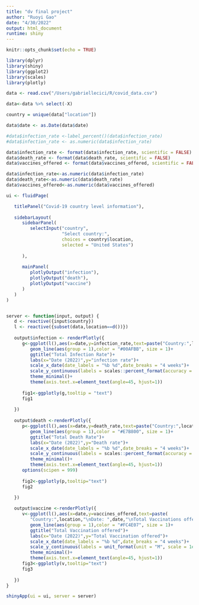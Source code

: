 ```yaml
---
title: "dv final project"
author: "Ruoyi Gao"
date: "4/30/2022"
output: html_document
runtime: shiny
---
```


```r
knitr::opts_chunk$set(echo = TRUE)
```

```r
library(dplyr)
library(shiny)
library(ggplot2)
library(scales)
library(plotly)
```

```r
data <- read.csv("/Users/gabriellecici/R/covid_data.csv")
```

```r
data<-data %>% select(-X)
```

```r
country = unique(data["location"])
```

```r
data$date <- as.Date(data$date)
```



```r
#data$infection_rate <-label_percent()(data$infection_rate) 
#data$infection_rate <- as.numeric(data$infection_rate)

```

```r
data$infection_rate <- format(data$infection_rate, scientific = FALSE)
data$death_rate <- format(data$death_rate, scientific = FALSE)
data$vaccines_offered <- format(data$vaccines_offered, scientific = FALSE)
```

```r
data$infection_rate<-as.numeric(data$infection_rate)
data$death_rate<-as.numeric(data$death_rate)
data$vaccines_offered<-as.numeric(data$vaccines_offered)
```

```r
ui <- fluidPage(

   titlePanel("Covid-19 country level information"),
   
   sidebarLayout(
      sidebarPanel(
         selectInput("country",
                     "Select country:",
                     choices = country$location,
                     selected = "United States")
         
      ),
      
      mainPanel(
         plotlyOutput("infection"),
         plotlyOutput("death"),
         plotlyOutput("vaccine")
      )
   )
)


server <- function(input, output) {
   d <- reactive({input$country})
   l <- reactive({subset(data,location==d())})
   
   output$infection <- renderPlotly({
      g<-ggplot(l(),aes(x=date,y=infection_rate,text=paste("Country:",location,"\nDate: ",date,"\nInfection rate: ",infection_rate)))+
         geom_line(aes(group = 1),color = "#00AFBB", size = 1)+
         ggtitle("Total Infection Rate")+
         labs(x="Date (2022)",y="infection rate")+
         scale_x_date(date_labels = "%b %d",date_breaks = "4 weeks")+
         scale_y_continuous(labels = scales::percent_format(accuracy = 0.01))+
         theme_minimal()+
         theme(axis.text.x=element_text(angle=45, hjust=1))
     
      fig1<-ggplotly(g,tooltip = "text")
      fig1
                   
   })
   
   output$death <-renderPlotly({
      p<-ggplot(l(),aes(x=date,y=death_rate,text=paste("Country:",location,"\nDate: ",date,"\nDeath rate: ",death_rate)))+
         geom_line(aes(group = 1),color = "#E7B800", size = 1)+
         ggtitle("Total Death Rate")+
         labs(x="Date (2022)",y="Death rate")+
         scale_x_date(date_labels = "%b %d",date_breaks = "4 weeks")+
         scale_y_continuous(labels = scales::percent_format(accuracy = 0.001))+
         theme_minimal()+
         theme(axis.text.x=element_text(angle=45, hjust=1)) 
      options(scipen = 999)
      
      fig2<-ggplotly(p,tooltip="text")
      fig2
                   
   })

   output$vaccine <-renderPlotly({
      v<-ggplot(l(),aes(x=date,y=vaccines_offered,text=paste(
         "Country:",location,"\nDate: ",date,"\nTotal Vaccinations offered: ",vaccines_offered)))+
         geom_line(aes(group = 1),color = "#FC4E07", size = 1)+
         ggtitle("Total Vaccination offered")+
         labs(x="Date (2022)",y="Total Vaccination offered")+
         scale_x_date(date_labels = "%b %d",date_breaks = "4 weeks")+
         scale_y_continuous(labels = unit_format(unit = "M", scale = 1e-6))+
         theme_minimal()+
         theme(axis.text.x=element_text(angle=45, hjust=1)) 
      fig3<-ggplotly(v,tooltip="text")
      fig3
                   
   })
}

shinyApp(ui = ui, server = server)
```


